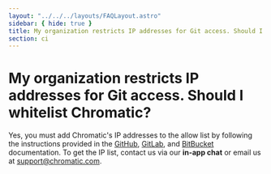 ```yaml
---
layout: "../../../layouts/FAQLayout.astro"
sidebar: { hide: true }
title: My organization restricts IP addresses for Git access. Should I whitelist Chromatic?
section: ci
---
```


# My organization restricts IP addresses for Git access. Should I whitelist Chromatic?

Yes, you must add Chromatic's IP addresses to the allow list by following the instructions provided in the [GitHub](https://docs.github.com/en/enterprise-cloud@latest/organizations/keeping-your-organization-secure/managing-security-settings-for-your-organization/managing-allowed-ip-addresses-for-your-organization), [GitLab](https://docs.gitlab.com/ee/administration/monitoring/ip_allowlist.html), and [BitBucket](https://support.atlassian.com/bitbucket-cloud/docs/control-access-to-your-private-content/#Allowlisting-IP-addresses) documentation. To get the IP list, contact us via our **in-app chat** or email us at [support@chromatic.com](mailto:support@chromatic.com).

